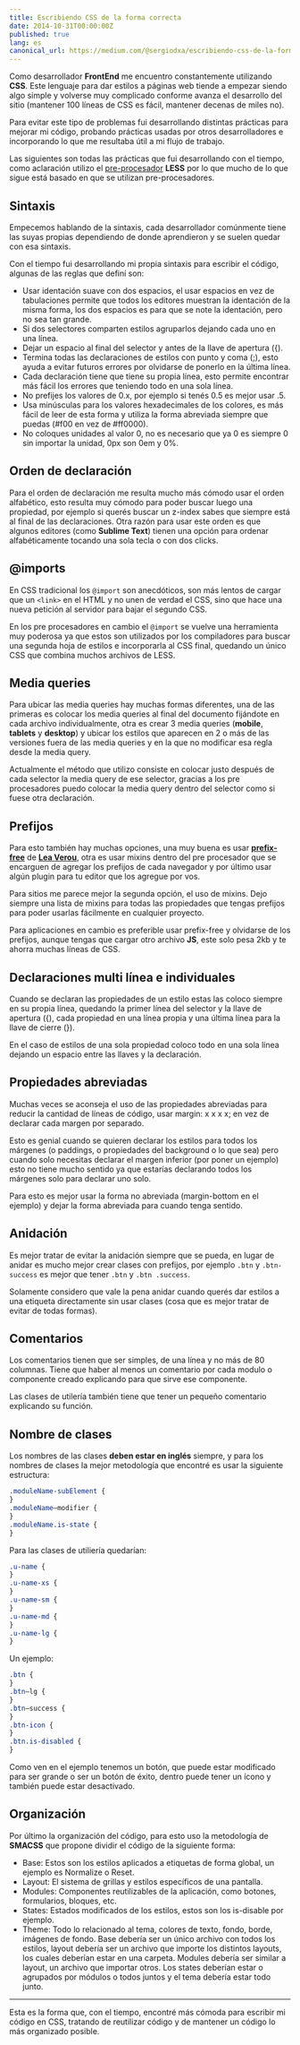 ```yaml
---
title: Escribiendo CSS de la forma correcta
date: 2014-10-31T00:00:00Z
published: true
lang: es
canonical_url: https://medium.com/@sergiodxa/escribiendo-css-de-la-forma-correcta-b420a498219c
---
```


Como desarrollador **FrontEnd** me encuentro constantemente utilizando **CSS**. Este lenguaje para dar estilos a páginas web tiende a empezar siendo algo simple y volverse muy complicado conforme avanza el desarrollo del sitio (mantener 100 líneas de CSS es fácil, mantener decenas de miles no).

Para evitar este tipo de problemas fui desarrollando distintas prácticas para mejorar mi código, probando prácticas usadas por otros desarrolladores e incorporando lo que me resultaba útil a mi flujo de trabajo.

Las siguientes son todas las prácticas que fui desarrollando con el tiempo, como aclaración utilizo el [pre-procesador](/articles/medium/ventajas-y-desventajas-de-los-pre-procesadores-de-css) **LESS** por lo que mucho de lo que sigue está basado en que se utilizan pre-procesadores.

## Sintaxis

Empecemos hablando de la sintaxis, cada desarrollador comúnmente tiene las suyas propias dependiendo de donde aprendieron y se suelen quedar con esa sintaxis.

Con el tiempo fui desarrollando mi propia sintaxis para escribir el código, algunas de las reglas que definí son:

- Usar identación suave con dos espacios, el usar espacios en vez de tabulaciones permite que todos los editores muestran la identación de la misma forma, los dos espacios es para que se note la identación, pero no sea tan grande.
- Si dos selectores comparten estilos agruparlos dejando cada uno en una línea.
- Dejar un espacio al final del selector y antes de la llave de apertura ({).
- Termina todas las declaraciones de estilos con punto y coma (;), esto ayuda a evitar futuros errores por olvidarse de ponerlo en la última línea.
- Cada declaración tiene que tiene su propia línea, esto permite encontrar más fácil los errores que teniendo todo en una sola línea.
- No prefijes los valores de 0.x, por ejemplo si tenés 0.5 es mejor usar .5.
- Usa minúsculas para los valores hexadecimales de los colores, es más fácil de leer de esta forma y utiliza la forma abreviada siempre que puedas (#f00 en vez de #ff0000).
- No coloques unidades al valor 0, no es necesario que ya 0 es siempre 0 sin importar la unidad, 0px son 0em y 0%.

## Orden de declaración

Para el orden de declaración me resulta mucho más cómodo usar el orden alfabético, esto resulta muy cómodo para poder buscar luego una propiedad, por ejemplo si querés buscar un z-index sabes que siempre está al final de las declaraciones. Otra razón para usar este orden es que algunos editores (como **Sublime Text**) tienen una opción para ordenar alfabéticamente tocando una sola tecla o con dos clicks.

## @imports

En CSS tradicional los `@import` son anecdóticos, son más lentos de cargar que un `<link>` en el HTML y no unen de verdad el CSS, sino que hace una nueva petición al servidor para bajar el segundo CSS.

En los pre procesadores en cambio el `@import` se vuelve una herramienta muy poderosa ya que estos son utilizados por los compiladores para buscar una segunda hoja de estilos e incorporarla al CSS final, quedando un único CSS que combina muchos archivos de LESS.

## Media queries

Para ubicar las media queries hay muchas formas diferentes, una de las primeras es colocar los media queries al final del documento fijándote en cada archivo individualmente, otra es crear 3 media queries (**mobile**, **tablets** y **desktop**) y ubicar los estilos que aparecen en 2 o más de las versiones fuera de las media queries y en la que no modificar esa regla desde la media query.

Actualmente el método que utilizo consiste en colocar justo después de cada selector la media query de ese selector, gracias a los pre procesadores puedo colocar la media query dentro del selector como si fuese otra declaración.

## Prefijos

Para esto también hay muchas opciones, una muy buena es usar [**prefix-free**](http://leaverou.github.io/prefixfree/) de [**Lea Verou**](http://lea.verou.me/), otra es usar mixins dentro del pre procesador que se encarguen de agregar los prefijos de cada navegador y por último usar algún plugin para tu editor que los agregue por vos.

Para sitios me parece mejor la segunda opción, el uso de mixins. Dejo siempre una lista de mixins para todas las propiedades que tengas prefijos para poder usarlas fácilmente en cualquier proyecto.

Para aplicaciones en cambio es preferible usar prefix-free y olvidarse de los prefijos, aunque tengas que cargar otro archivo **JS**, este solo pesa 2kb y te ahorra muchas líneas de CSS.

## Declaraciones multi línea e individuales

Cuando se declaran las propiedades de un estilo estas las coloco siempre en su propia línea, quedando la primer línea del selector y la llave de apertura ({), cada propiedad en una línea propia y una última línea para la llave de cierre (}).

En el caso de estilos de una sola propiedad coloco todo en una sola línea dejando un espacio entre las llaves y la declaración.

## Propiedades abreviadas

Muchas veces se aconseja el uso de las propiedades abreviadas para reducir la cantidad de líneas de código, usar margin: x x x x; en vez de declarar cada margen por separado.

Esto es genial cuando se quieren declarar los estilos para todos los márgenes (o paddings, o propiedades del background o lo que sea) pero cuando solo necesitas declarar el margen inferior (por poner un ejemplo) esto no tiene mucho sentido ya que estarías declarando todos los márgenes solo para declarar uno solo.

Para esto es mejor usar la forma no abreviada (margin-bottom en el ejemplo) y dejar la forma abreviada para cuando tenga sentido.

## Anidación

Es mejor tratar de evitar la anidación siempre que se pueda, en lugar de anidar es mucho mejor crear clases con prefijos, por ejemplo `.btn` y `.btn-success` es mejor que tener `.btn` y `.btn .success`.

Solamente considero que vale la pena anidar cuando querés dar estilos a una etiqueta directamente sin usar clases (cosa que es mejor tratar de evitar de todas formas).

## Comentarios

Los comentarios tienen que ser simples, de una línea y no más de 80 columnas. Tiene que haber al menos un comentario por cada modulo o componente creado explicando para que sirve ese componente.

Las clases de utilería también tiene que tener un pequeño comentario explicando su función.

## Nombre de clases

Los nombres de las clases **deben estar en inglés** siempre, y para los nombres de clases la mejor metodología que encontré es usar la siguiente estructura:

```css
.moduleName-subElement {
}
.moduleName—modifier {
}
.moduleName.is-state {
}
```

Para las clases de utiliería quedarían:

```css
.u-name {
}
.u-name-xs {
}
.u-name-sm {
}
.u-name-md {
}
.u-name-lg {
}
```

Un ejemplo:

```css
.btn {
}
.btn—lg {
}
.btn—success {
}
.btn-icon {
}
.btn.is-disabled {
}
```

Como ven en el ejemplo tenemos un botón, que puede estar modificado para ser grande o ser un botón de éxito, dentro puede tener un ícono y también puede estar desactivado.

## Organización

Por último la organización del código, para esto uso la metodología de **SMACSS** que propone dividir el código de la siguiente forma:

- Base: Estos son los estilos aplicados a etiquetas de forma global, un ejemplo es Normalize o Reset.
- Layout: El sistema de grillas y estilos específicos de una pantalla.
- Modules: Componentes reutilizables de la aplicación, como botones, formularios, bloques, etc.
- States: Estados modificados de los estilos, estos son los is-disable por ejemplo.
- Theme: Todo lo relacionado al tema, colores de texto, fondo, borde, imágenes de fondo.
  Base debería ser un único archivo con todos los estilos, layout debería ser un archivo que importe los distintos layouts, los cuales deberían estar en una carpeta. Modules debería ser similar a layout, un archivo que importar otros. Los states deberían estar o agrupados por módulos o todos juntos y el tema debería estar todo junto.

---

Esta es la forma que, con el tiempo, encontré más cómoda para escribir mi código en CSS, tratando de reutilizar código y de mantener un código lo más organizado posible.
